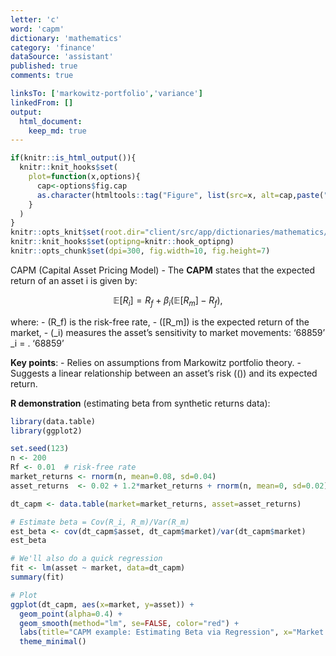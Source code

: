 ```yaml
---
letter: 'c'
word: 'capm'
dictionary: 'mathematics'
category: 'finance'
dataSource: 'assistant'
published: true
comments: true

linksTo: ['markowitz-portfolio','variance']
linkedFrom: []
output:
  html_document:
    keep_md: true
---
```


```r
if(knitr::is_html_output()){
  knitr::knit_hooks$set(
    plot=function(x,options){
      cap<-options$fig.cap
      as.character(htmltools::tag("Figure", list(src=x, alt=cap,paste("\n\t",cap,"\n",sep=""))))
    }
  )
}
knitr::opts_knit$set(root.dir="client/src/app/dictionaries/mathematics/definitions")
knitr::knit_hooks$set(optipng=knitr::hook_optipng)
knitr::opts_chunk$set(dpi=300, fig.width=10, fig.height=7)
```

<a id="capm">CAPM (Capital Asset Pricing Model)</a> - The **CAPM** states that the expected return of an asset i is given by:

$$
\mathbb{E}[R_i] = R_f + \beta_i \bigl( \mathbb{E}[R_m] - R_f \bigr),
$$

where:
- \(R_f\) is the risk-free rate,
- \(\mathbb{E}[R_m]\) is the expected return of the market,
- \(\beta_i\) measures the asset’s sensitivity to market movements:
  '68859'
  \beta_i = \frac{\mathrm{Cov}(R_i, R_m)}{\mathrm{Var}(R_m)}.
  '68859'

**Key points**:
- Relies on assumptions from Markowitz portfolio theory.
- Suggests a linear relationship between an asset’s risk (\(\beta\)) and its expected return.

**R demonstration** (estimating beta from synthetic returns data):

```r
library(data.table)
library(ggplot2)

set.seed(123)
n <- 200
Rf <- 0.01  # risk-free rate
market_returns <- rnorm(n, mean=0.08, sd=0.04)
asset_returns  <- 0.02 + 1.2*market_returns + rnorm(n, mean=0, sd=0.02) # true beta=1.2

dt_capm <- data.table(market=market_returns, asset=asset_returns)

# Estimate beta = Cov(R_i, R_m)/Var(R_m)
est_beta <- cov(dt_capm$asset, dt_capm$market)/var(dt_capm$market)
est_beta

# We'll also do a quick regression
fit <- lm(asset ~ market, data=dt_capm)
summary(fit)

# Plot
ggplot(dt_capm, aes(x=market, y=asset)) +
  geom_point(alpha=0.4) +
  geom_smooth(method="lm", se=FALSE, color="red") +
  labs(title="CAPM example: Estimating Beta via Regression", x="Market Return", y="Asset Return") +
  theme_minimal()
```
